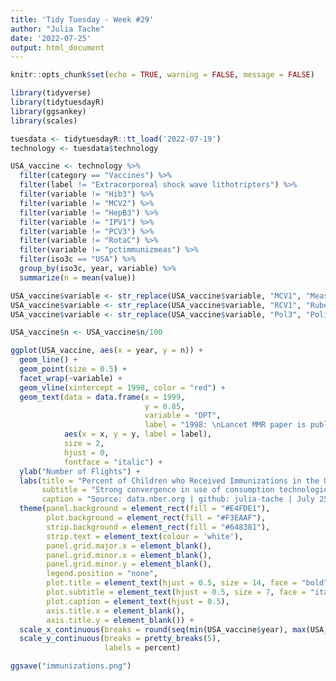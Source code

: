 ```yaml
---
title: 'Tidy Tuesday - Week #29'
author: "Julia Tache"
date: '2022-07-25'
output: html_document
---
```


```r
knitr::opts_chunk$set(echo = TRUE, warning = FALSE, message = FALSE)
```

```r
library(tidyverse)
library(tidytuesdayR)
library(ggsankey)
library(scales)

tuesdata <- tidytuesdayR::tt_load('2022-07-19')
technology <- tuesdata$technology
```

```r
USA_vaccine <- technology %>%
  filter(category == "Vaccines") %>%
  filter(label != "Extracorporeal shock wave lithotripters") %>%
  filter(variable != "Hib3") %>%
  filter(variable != "MCV2") %>%
  filter(variable != "HepB3") %>%
  filter(variable != "IPV1") %>%
  filter(variable != "PCV3") %>%
  filter(variable != "RotaC") %>%
  filter(variable != "pctimmunizmeas") %>%
  filter(iso3c == "USA") %>%
  group_by(iso3c, year, variable) %>%
  summarize(n = mean(value))

USA_vaccine$variable <- str_replace(USA_vaccine$variable, "MCV1", "Measles")
USA_vaccine$variable <- str_replace(USA_vaccine$variable, "RCV1", "Rubella")
USA_vaccine$variable <- str_replace(USA_vaccine$variable, "Pol3", "Polio")

USA_vaccine$n <- USA_vaccine$n/100

ggplot(USA_vaccine, aes(x = year, y = n)) +
  geom_line() +
  geom_point(size = 0.5) +
  facet_wrap(~variable) +
  geom_vline(xintercept = 1998, color = "red") +
  geom_text(data = data.frame(x = 1999,
                              y = 0.85,
                              variable = "DPT",
                              label = "1998: \nLancet MMR paper is published"),
            aes(x = x, y = y, label = label), 
            size = 2, 
            hjust = 0,
            fontface = "italic") +
  ylab("Number of Flights") +
  labs(title = "Percent of Children who Received Immunizations in the U.S.",
       subtitle = "Strong convergence in use of consumption technologies, like vaccines, compared to production technologies, indicates increasing quality of life. \nDespite a deeply controversial paper linking vaccines to autism, vaccine rates nationwide have not greatly changed in the past decade.",
       caption = "Source: data.nber.org | github: julia-tache | July 25th, 2022") +
  theme(panel.background = element_rect(fill = "#E4FDE1"),
        plot.background = element_rect(fill = "#F3EAAF"),
        strip.background = element_rect(fill = "#648381"),
        strip.text = element_text(colour = 'white'),
        panel.grid.major.x = element_blank(),
        panel.grid.minor.x = element_blank(),
        panel.grid.minor.y = element_blank(),
        legend.position = "none",
        plot.title = element_text(hjust = 0.5, size = 14, face = "bold"),
        plot.subtitle = element_text(hjust = 0.5, size = 7, face = "italic"),
        plot.caption = element_text(hjust = 0.5),
        axis.title.x = element_blank(),
        axis.title.y = element_blank()) +
  scale_x_continuous(breaks = round(seq(min(USA_vaccine$year), max(USA_vaccine$year), by = 5), 1)) +
  scale_y_continuous(breaks = pretty_breaks(5),
                     labels = percent)

ggsave("immunizations.png")

```

